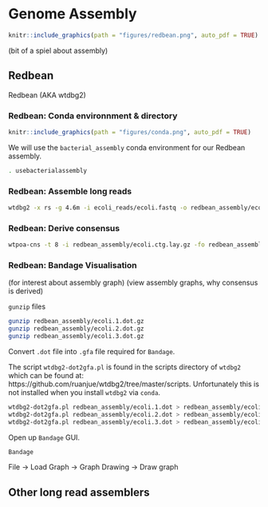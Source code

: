 # Genome Assembly {#redbeanassembly}
```r
knitr::include_graphics(path = "figures/redbean.png", auto_pdf = TRUE)
``` 

(bit of a spiel about assembly)

## Redbean

Redbean (AKA wtdbg2)


### Redbean: Conda environnment & directory
```r
knitr::include_graphics(path = "figures/conda.png", auto_pdf = TRUE)
``` 

We will use the `bacterial_assembly` conda environment for our Redbean assembly.

```bash
. usebacterialassembly
```

### Redbean: Assemble long reads

```bash
wtdbg2 -x rs -g 4.6m -i ecoli_reads/ecoli.fastq -o redbean_assembly/ecoli -t 8
```

### Redbean: Derive consensus

```bash
wtpoa-cns -t 8 -i redbean_assembly/ecoli.ctg.lay.gz -fo redbean_assembly/ecoli.ctg.fa
```

### Redbean: Bandage Visualisation

(for interest about assembly graph)
(view assembly graphs, why consensus is derived)

`gunzip` files
```bash
gunzip redbean_assembly/ecoli.1.dot.gz
gunzip redbean_assembly/ecoli.2.dot.gz
gunzip redbean_assembly/ecoli.3.dot.gz
```

Convert `.dot` file into `.gfa` file required for `Bandage`.

The script `wtdbg2-dot2gfa.pl` is found in the scripts directory of `wtdbg2` which can be found at: https://github.com/ruanjue/wtdbg2/tree/master/scripts. Unfortunately this is not installed when you install `wtdbg2` via `conda`.
```bash
wtdbg2-dot2gfa.pl redbean_assembly/ecoli.1.dot > redbean_assembly/ecoli.1.dot.gfa
wtdbg2-dot2gfa.pl redbean_assembly/ecoli.2.dot > redbean_assembly/ecoli.2.dot.gfa
wtdbg2-dot2gfa.pl redbean_assembly/ecoli.3.dot > redbean_assembly/ecoli.3.dot.gfa
```

Open up `Bandage` GUI.
```bash
Bandage
```

File -> Load Graph -> 
Graph Drawing -> Draw graph

## Other long read assemblers
